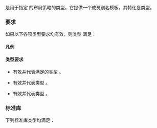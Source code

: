 {{cpp/named req/title|LayoutMappingPolicy|notes={{mark since c++23}}}}
{{cpp/named req/navbar}}

{{named req|LayoutMappingPolicy}}是用于指定 {{c/core|std::mdspan}} 的布局策略的类型。它提供一个成员别名模板，其特化是{{named req|LayoutMapping}}类型。

===要求===
如果以下各项类型要求均有效，则类型 {{tt|MP}} 满足{{named req/core|LayoutMappingPolicy}}：

====凡例====
{{dsc begin}}
{{dsc hitem|类型|定义}}
{{dsc|{{tt|MP}}|布局映射策略类}}
{{dsc|{{tt|M}}|布局映射类}}
{{dsc|{{tt|E}}|{{c/core|std::extents}} 的特化}}
{{dsc end}}

====类型要求====
* {{c/core|MP::mapping&lt;E&gt;}} 有效并代表满足{{named req|LayoutMapping}}的类型 {{tt|M}}。
* {{c/core|M::layout_type}} 有效并代表类型 {{tt|MP}}。
* {{c/core|M::extents_type}} 有效并代表类型 {{tt|E}}。

===标准库===
下列标准库类型均满足{{named req/core|LayoutMappingPolicy}}：
{{dsc begin}}
{{dsc inc|cpp/container/mdspan/dsc layout_left}}
{{dsc inc|cpp/container/mdspan/dsc layout_right}}
{{dsc inc|cpp/container/mdspan/dsc layout_stride}}
{{dsc inc|cpp/container/mdspan/dsc layout_left_padded}}
{{dsc inc|cpp/container/mdspan/dsc layout_right_padded}}
{{dsc namespace|std::linalg}}
{{dsc inc|cpp/numeric/linalg/dsc layout_transpose}}
{{dsc inc|cpp/numeric/linalg/dsc layout_blas_packed}}
{{dsc end}}

{{langlinks|en|es|ja|ru}}